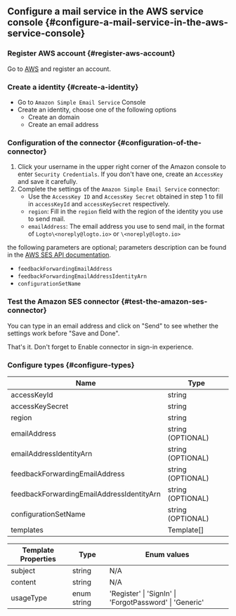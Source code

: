 ## Configure a mail service in the AWS service console \{#configure-a-mail-service-in-the-aws-service-console}

### Register AWS account \{#register-aws-account}

Go to [AWS](https://aws.amazon.com/) and register an account.

### Create a identity \{#create-a-identity}

- Go to `Amazon Simple Email Service` Console
- Create an identity, choose one of the following options
  - Create an domain
  - Create an email address

### Configuration of the connector \{#configuration-of-the-connector}

1. Click your username in the upper right corner of the Amazon console to enter `Security Credentials`. If you don't have one, create an `AccessKey` and save it carefully.
2. Complete the settings of the `Amazon Simple Email Service` connector:
   - Use the `AccessKey ID` and `AccessKey Secret` obtained in step 1 to fill in `accessKeyId` and `accessKeySecret` respectively.
   - `region`: Fill in the `region` field with the region of the identity you use to send mail.
   - `emailAddress`: The email address you use to send mail, in the format of `Logto\<noreply@logto.io>` or `\<noreply@logto.io>`

the following parameters are optional; parameters description can be found in the [AWS SES API documentation](https://docs.aws.amazon.com/ses/latest/APIReference-V2/API_SendEmail.html).

- `feedbackForwardingEmailAddress`
- `feedbackForwardingEmailAddressIdentityArn`
- `configurationSetName`

### Test the Amazon SES connector \{#test-the-amazon-ses-connector}

You can type in an email address and click on "Send" to see whether the settings work before "Save and Done".

That's it. Don't forget to <MainSiteUrl href="/connectors/email-connectors/#enable-email-address-for-end-user-flows">Enable connector in sign-in experience</MainSiteUrl>.

### Configure types \{#configure-types}

| Name                                      | Type              |
| ----------------------------------------- | ----------------- |
| accessKeyId                               | string            |
| accessKeySecret                           | string            |
| region                                    | string            |
| emailAddress                              | string (OPTIONAL) |
| emailAddressIdentityArn                   | string (OPTIONAL) |
| feedbackForwardingEmailAddress            | string (OPTIONAL) |
| feedbackForwardingEmailAddressIdentityArn | string (OPTIONAL) |
| configurationSetName                      | string (OPTIONAL) |
| templates                                 | Template[]        |

| Template Properties | Type        | Enum values                                             |
| ------------------- | ----------- | ------------------------------------------------------- |
| subject             | string      | N/A                                                     |
| content             | string      | N/A                                                     |
| usageType           | enum string | 'Register' \| 'SignIn' \| 'ForgotPassword' \| 'Generic' |
